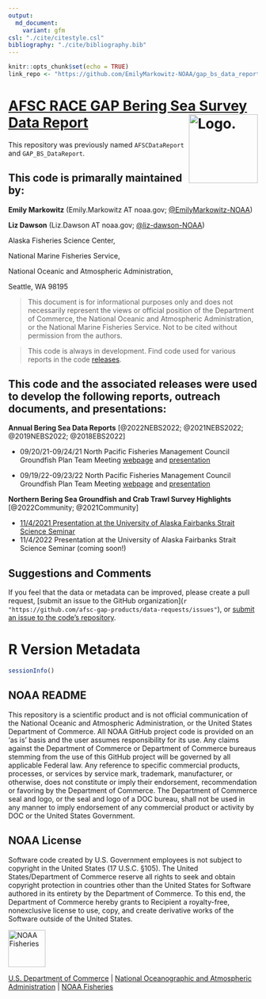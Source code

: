 ```yaml
---
output: 
  md_document: 
    variant: gfm
csl: "./cite/citestyle.csl"
bibliography: "./cite/bibliography.bib"
---
```


```r
knitr::opts_chunk$set(echo = TRUE)
link_repo <- "https://github.com/EmilyMarkowitz-NOAA/gap_bs_data_report"
```

<!-- README.md is generated from README.Rmd. Please edit that file -->

# [AFSC RACE GAP Bering Sea Survey Data Report](%60r%20link_repo%60) <img src="https://avatars.githubusercontent.com/u/91760178?s=96&amp;v=4" alt="Logo." align="right" width="139" height="139"/>

This repository was previously named `AFSCDataReport` and `GAP_BS_DataReport`. 

## This code is primarally maintained by:

**Emily Markowitz** (Emily.Markowitz AT noaa.gov; [\@EmilyMarkowitz-NOAA](https://github.com/EmilyMarkowitz-NOAA))

**Liz Dawson** (Liz.Dawson AT noaa.gov; [\@liz-dawson-NOAA](https://github.com/liz-dawson-NOAA))

Alaska Fisheries Science Center,

National Marine Fisheries Service,

National Oceanic and Atmospheric Administration,

Seattle, WA 98195

> This document is for informational purposes only and does not necessarily represent the views or official position of the Department of Commerce, the National Oceanic and Atmospheric Administration, or the National Marine Fisheries Service. Not to be cited without permission from the authors.

> This code is always in development. Find code used for various reports in the code [releases](https://github.com/EmilyMarkowitz-NOAA/gap_bs_data_report/releases).

## This code and the associated releases were used to develop the following reports, outreach documents, and presentations:

<div id="refs"></div>

<!-- Use .bib file to cite reports in subsection titles -->

**Annual Bering Sea Data Reports** [@2022NEBS2022; @2021NEBS2022; @2019NEBS2022; @2018EBS2022]

 - 09/20/21-09/24/21 North Pacific Fisheries Management Council Groundfish Plan Team Meeting [webpage](https://meetings.npfmc.org/Meeting/Details/2427) and [presentation](https://meetings.npfmc.org/CommentReview/DownloadFile?p=f48aa839-fdd1-4000-a556-2a3aa4521d8b.pdf&fileName=2021_EBSsurvey%20PRESENTATION.pdf)

 - 09/19/22-09/23/22 North Pacific Fisheries Management Council Groundfish Plan Team Meeting [webpage](https://meetings.npfmc.org/Meeting/Details/2949) and [presentation](https://meetings.npfmc.org/CommentReview/DownloadFile?p=02e397c4-a1cc-46eb-b2ae-1c3cc368e682.pdf&fileName=2022_EBSsurvey_planteam.pdf)

**Northern Bering Sea Groundfish and Crab Trawl Survey Highlights** [@2022Community; @2021Community]

 - [11/4/2021 Presentation at the University of Alaska Fairbanks Strait Science Seminar](https://youtu.be/putpYJtPRF8)
 - 11/4/2022 Presentation at the University of Alaska Fairbanks Strait Science Seminar (coming soon!)

## Suggestions and Comments

If you feel that the data or metadata can be improved, please create a pull request, [submit an issue to the GitHub organization](`r "https://github.com/afsc-gap-products/data-requests/issues"`), or [submit an issue to the code's repository](%60r%20paste0(link_repo,%20%22/issues%22)%60).

# R Version Metadata

```r
sessionInfo()
```

## NOAA README

This repository is a scientific product and is not official communication of the National Oceanic and Atmospheric Administration, or the United States Department of Commerce. All NOAA GitHub project code is provided on an ‘as is’ basis and the user assumes responsibility for its use. Any claims against the Department of Commerce or Department of Commerce bureaus stemming from the use of this GitHub project will be governed by all applicable Federal law. Any reference to specific commercial products, processes, or services by service mark, trademark, manufacturer, or otherwise, does not constitute or imply their endorsement, recommendation or favoring by the Department of Commerce. The Department of Commerce seal and logo, or the seal and logo of a DOC bureau, shall not be used in any manner to imply endorsement of any commercial product or activity by DOC or the United States Government.

## NOAA License

Software code created by U.S. Government employees is not subject to copyright in the United States (17 U.S.C. §105). The United States/Department of Commerce reserve all rights to seek and obtain copyright protection in countries other than the United States for Software authored in its entirety by the Department of Commerce. To this end, the Department of Commerce hereby grants to Recipient a royalty-free, nonexclusive license to use, copy, and create derivative works of the Software outside of the United States.

<img src="https://raw.githubusercontent.com/nmfs-general-modeling-tools/nmfspalette/main/man/figures/noaa-fisheries-rgb-2line-horizontal-small.png" alt="NOAA Fisheries" height="75"/>

[U.S. Department of Commerce](https://www.commerce.gov/) \| [National Oceanographic and Atmospheric Administration](https://www.noaa.gov) \| [NOAA Fisheries](https://www.fisheries.noaa.gov/)
